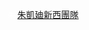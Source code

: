 <span style="height:{{{1|20px}}}; width:{{{1|20px}}};text-align:center; font-size:85%; color:#FFFFFF; display:inline-block; background:{{Party meta/color/朱凱廸新西團隊}}; border-radius:50%">朱</span>&nbsp;[[朱凱廸新西團隊]]<noinclude>
{{Documentation}}
[[Category:香港政党标示模板|{{PAGENAME}}]]
</noinclude>